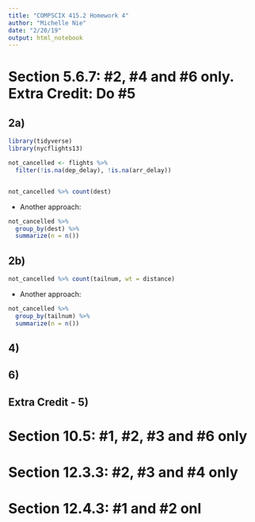```yaml
---
title: "COMPSCIX 415.2 Homework 4"
author: "Michelle Nie"
date: "2/20/19"
output: html_notebook
---
```


# Section 5.6.7: #2, #4 and #6 only. Extra Credit: Do #5

## 2a) 
```r
library(tidyverse)
library(nycflights13)

not_cancelled <- flights %>% 
  filter(!is.na(dep_delay), !is.na(arr_delay))


not_cancelled %>% count(dest)
```

- Another approach:

```r
not_cancelled %>% 
  group_by(dest) %>% 
  summarize(n = n())
```

## 2b)

```r
not_cancelled %>% count(tailnum, wt = distance)
```

- Another approach: 

```r
not_cancelled %>% 
  group_by(tailnum) %>% 
  summarize(n = n())
```

## 4)

## 6)

## Extra Credit - 5)

# Section 10.5: #1, #2, #3 and #6 only
# Section 12.3.3: #2, #3 and #4 only
# Section 12.4.3: #1 and #2 onl 